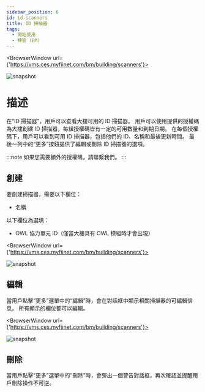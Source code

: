 ---
sidebar_position: 6
id: id-scanners
title: ID 掃描器
tags:
  - 開始使用
  - 樓管 (BM)
---


<BrowserWindow url={'https://vms.ces.myfiinet.com/bm/building/scanners'}>

![snapshot](/assets/bm/bm-id-scanners-zh-hant.png)

</BrowserWindow>

# 描述

在“ID 掃描器”，用戶可以查看大樓可用的 ID 掃描器。 用戶可以使用提供的授權碼為大樓創建 ID 掃描器，每組授權碼皆有一定的可用數量和到期日期。 在每個授權碼下，用戶可以看到可用 ID 掃描器，包括他們的 ID、名稱和最後更新時間。 最後一列中的“更多”按鈕提供了編輯或刪除 ID 掃描器的選項。

:::note
如果您需要額外的授權碼，請聯繫我們。
:::

## 創建

要創建掃描器，需要以下欄位：

- 名稱

以下欄位為選填：

- OWL 協力單元 ID（僅當大樓具有 OWL 模組時才會出現）

<BrowserWindow url={'https://vms.ces.myfiinet.com/bm/building/scanners'}>

![snapshot](/assets/bm/bm-create-id-scanner-zh-hant.png)

</BrowserWindow>

## 編輯

當用戶點擊“更多”選單中的“編輯”時，會在對話框中顯示相關掃描器的可編輯信息。 所有顯示的欄位都可以編輯。

<BrowserWindow url={'https://vms.ces.myfiinet.com/bm/building/scanners'}>

![snapshot](/assets/bm/bm-edit-id-scanner-zh-hant.png)

</BrowserWindow>

## 刪除

當用戶點擊“更多”選單中的“刪除”時，會彈出一個警告對話框，再次確認並提醒用戶刪除操作不可逆。
